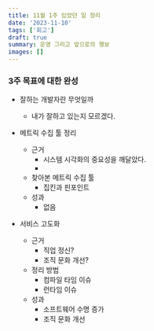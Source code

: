```yaml
---
title: 11월 1주 있었던 일 정리
date: '2023-11-10'
tags: ['회고']
draft: true
summary: 운영 그리고 앞으로의 행보
images: []
---
```


### 3주 목표에 대한 완성

- 잘하는 개발자란 무엇일까
  - 내가 잘하고 있는지 모르겠다.


- 메트릭 수집 툴 정리
    - 근거
        - 시스템 시각화의 중요성을 깨달았다.
        -
    - 찾아본 메트릭 수집 툴
        - 집킨과 핀포인트
    - 성과
        - 없음

- 서비스 고도화
    - 근거
        - 직업 정신?
        - 조직 문화 개선?
    - 정리 방법
        - 컴파일 타임 이슈
        - 런타임 이슈
    - 성과
        - 소프트웨어 수명 증가
        - 조직 문화 개선
